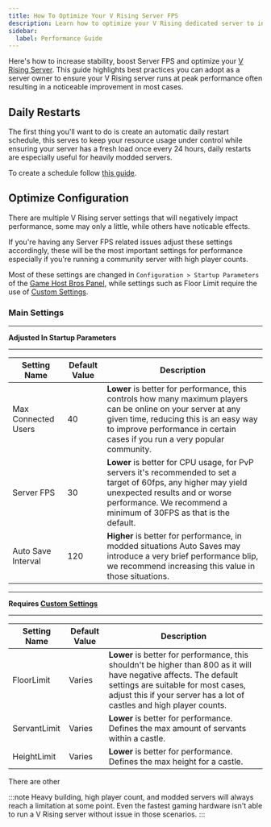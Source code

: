 ```yaml
---
title: How To Optimize Your V Rising Server FPS
description: Learn how to optimize your V Rising dedicated server to increase server fps and keep your server running as smooth as possible with this V Rising performance guide.
sidebar:
  label: Performance Guide
---
```


Here's how to increase stability, boost Server FPS and optimize your [V Rising Server](https://www.gamehostbros.com/v-rising-server-hosting/). This guide highlights best practices you can adopt as a server owner to ensure your V Rising server runs at peak performance often resulting in a noticeable improvement in most cases.

## Daily Restarts

The first thing you'll want to do is create an automatic daily restart schedule, this serves to keep your resource usage under control while ensuring your server has a fresh load once every 24 hours, daily restarts are especially useful for heavily modded servers.

To create a schedule follow [this guide](/getting-started/schedules/).

## Optimize Configuration

There are multiple V Rising server settings that will negatively impact performance, some may only a little, while others have noticable effects. 

If you're having any Server FPS related issues adjust these settings accordingly, these will be the most important settings for performance especially if you're running a community server with high player counts.
 
Most of these settings are changed in `Configuration > Startup Parameters` of the [Game Host Bros Panel](https://panel.gamehostbros.com/), while settings such as Floor Limit require the use of [Custom Settings](/games/v-rising/configure-your-server/#using-servergamesettingsjson).

### Main Settings

-------------------

**Adjusted In Startup Parameters**

-------------------
| Setting Name | Default Value | Description |
|--------------|---------------|-------------|
| Max Connected Users | 40 | **Lower** is better for performance, this controls how many maximum players can be online on your server at any given time, reducing this is an easy way to improve performance in certain cases if you run a very popular community. |
| Server FPS | 30 | **Lower** is better for CPU usage, for PvP servers it's recommended to set a target of 60fps, any higher may yield unexpected results and or worse performance. We recommend a minimum of 30FPS as that is the default. |
| Auto Save Interval | 120 | **Higher** is better for performance, in modded situations Auto Saves may introduce a very brief performance blip, we recommend increasing this value in those situations. |

-------------------

**Requires [Custom Settings](/games/v-rising/configure-your-server/#using-servergamesettingsjson)**

-------------------

| Setting Name | Default Value | Description |
|--------------|---------------|-------------|
| FloorLimit | Varies | **Lower** is better for performance, this shouldn't be higher than 800 as it will have negative affects. The default settings are suitable for most cases, adjust this if your server has a lot of castles and high player counts. |
| ServantLimit | Varies | **Lower** is better for performance. Defines the max amount of servants within a castle. |
| HeightLimit | Varies | **Lower** is better for performance. Defines the max height for a castle. |

There are other 

:::note
Heavy building, high player count, and modded servers will always reach a limitation at some point. Even the fastest gaming hardware isn't able to run a V Rising server without issue in those scenarios.
:::


